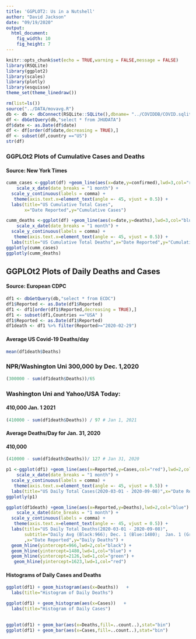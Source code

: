 ```yaml
---
title: 'GGPLOT2: Us in a Nutshell'
author: "David Jackson"
date: "09/19/2020"
output: 
  html_document: 
    fig_width: 10
    fig_height: 7
---
```


```r
knitr::opts_chunk$set(echo = TRUE,warning = FALSE,message = FALSE)
library(RSQLite)
library(ggplot2)
library(scales)
library(plotly)
library(esquisse)
theme_set(theme_linedraw())
```

```r
rm(list=ls())
source("../DATA/movavg.R")
db <- db <- dbConnect(RSQLite::SQLite(),dbname= "../COVIDDB/COVID.sqlite3")
df <- dbGetQuery(db,"select * from JHUDATA")
df$date <- as.Date(df$date)
df <- df[order(df$date,decreasing = TRUE),]
df <- subset(df,country =="US")
str(df)

```

### GGPLOt2 Plots of Cumulative Cases and Deaths
#### Source: New York Times

```r
cumm_cases <-ggplot(df) +geom_line(aes(x=date,y=confirmed),lwd=3,col="red") + 
    scale_x_date(date_breaks = "1 month") +
  scale_y_continuous(labels = comma) +
   theme(axis.text.x=element_text(angle =- 45, vjust = 0.5)) +
  labs(title="US Cumulative Total Cases",
       x="Date Reported",y="Cumulative Cases") 
```
```r
cumm_deaths <-ggplot(df) +geom_line(aes(x=date,y=deaths),lwd=3,col="blue") + 
    scale_x_date(date_breaks = "1 month") +
  scale_y_continuous(labels = comma) +
   theme(axis.text.x=element_text(angle =- 45, vjust = 0.5)) +
  labs(title="US Cumulative Total Deaths",x="Date Reported",y="Cumulative Deaths")
ggplotly(cumm_cases)
ggplotly(cumm_deaths)
```

## GGPLOt2 Plots of Daily Deaths and Cases
#### Source: European CDPC

```r
df1 <- dbGetQuery(db,"select * from ECDC")
df1$Reported <- as.Date(df1$Reported)
df1 <- df1[order(df1$Reported,decreasing = TRUE),]
df1 <- subset(df1,Countries =="USA" )
df1$Reported <- as.Date(df1$Reported)
df1death <- df1 %>% filter(Reported>="2020-02-29") 
```

#### Average US Covid-19 Deaths/day

```r
mean(df1death$Deaths)
```

### NPR/Washington Uni 300,000 by Dec. 1,2020 

```r
(300000 - sum(df1death$Deaths))/65
```

### Washington Uni and Yahoo/USA Today: 
#### 410,000 Jan. 1 2021

```r
(410000 - sum(df1death$Deaths)) / 97 # Jan 1, 2021
```
#### Average Deaths/Day for Jan. 31, 2020
#### 410,000 

```r
(410000 - sum(df1death$Deaths))/ 127 # Jan 31, 2020
```



```r

p1 <-ggplot(df1) +geom_line(aes(x=Reported,y=Cases,col="red"),lwd=2,col="red") + 
    scale_x_date(date_breaks = "1 month") +
  scale_y_continuous(labels = comma) +
   theme(axis.text.x=element_text(angle =- 45, vjust = 0.5)) +
  labs(title="US Daily Total Cases(2020-03-01 - 2020-09-08)",x="Date Reported",y="Daily Cases")
ggplotly(p1)
```
```r
ggplot(df1death) +geom_line(aes(x=Reported,y=Deaths),lwd=2,col="blue") + 
    scale_x_date(date_breaks = "1 month") +
  scale_y_continuous(labels = comma) +
   theme(axis.text.x=element_text(angle =- 45, vjust = 0.5)) +
  labs(title="US Daily Total Deaths(2020-03-01 - 2020-09-08)",
       subtitle="Daily Avg (Black:966); Dec. 1 (Blue:1480);  Jan. 1 (Green:2126); Jan. 31 (Red:1623)"
       ,x="Date Reported",y="Daily Deaths") +
  geom_hline(yintercept=966,lwd=2,col="black") +
  geom_hline(yintercept=1480,lwd=1,col="blue") +
  geom_hline(yintercept=2126,lwd=1,col="green") +
   geom_hline(yintercept=1623,lwd=1,col="red")
```



#### Histograms of Daily Cases and Deaths

```r
ggplot(df1) + geom_histogram(aes(x=Deaths))   +
  labs(title="Histogram of Daily Deaths")

ggplot(df1) + geom_histogram(aes(x=Cases))   +
  labs(title="Histogram of Daily Cases")
  
```
```r
ggplot(df1) + geom_bar(aes(x=Deaths,fill=..count..),stat="bin")
ggplot(df1) + geom_bar(aes(x=Cases,fill=..count..),stat="bin")
```

